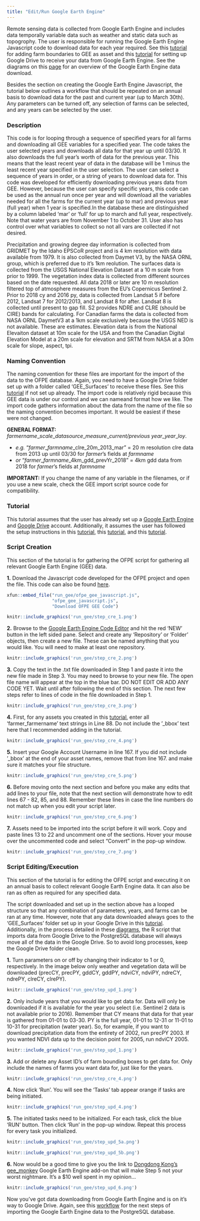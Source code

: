 ```yaml
---
title: "Edit/Run Google Earth Engine"
---
```

Remote sensing data is collected from Google Earth Engine and includes data temporally variable data such as weather and static data such as topogrophy. The user is responsible for running the Google Earth Engine Javascript code to download data for each year required. See this [tutorial](gee_setup.html) for adding farm boundaries to GEE as asset and this [tutorial](gd_setup.html) for setting up Google Drive to receive your data from Google Earth Engine. See the diagrams on this [page](dat_import.html) for an overview of the Google Earth Engine data download.

Besides the section on creating the Google Earth Engine Javascript, the tutorial below outlines a workflow that should be repeated on an annual basis to download data for the past and current year (up to March 30th). Any parameters can be turned off, any selection of farms can be selected, and any years can be selected by the user. 

### Description
This code is for looping through a sequence of specified years for all farms and downloading all GEE variables for a specified year. The code takes the user selected years and downloads all data for that year up until 03/30. It also downloads the full year's worth of data for the previous year. This means that the least recent year of data in the database will be 1 minus the least recent year specified in the user selection. The user can select a sequence of years in order, or a string of years to download data for. This code was developed for efficiently downloading previous years data from GEE. However, because the user can specify specific years, this code can be used as the annual run once per year and will download all the variables needed for all the farms for the current year (up to mar) and previous year (full year) when 1 year is specified.In the database these are distinguished by a column labeled 'mar' or 'full' for up to march and full year, respectively. Note that water years are from November 1 to October 31. User also has control over what variables to collect so not all vars are collected if not desired.

Precipitation and growing degree day information is collected from GRIDMET by the Idaho EPSCoR project and is 4 km resolution with data available from 1979. It is also collected from Daymet V3, by the NASA ORNL group, which is preferred due to it's 1km reolution. The surfaces data is collected from the USGS National Elevation Dataset at a 10 m scale from prior to 1999. The vegetation index data is collected from different sources based on the date requested. All data 2018 or later are 10 m resolution filtered top of atmosphere measures from the EU's Copernicus Sentinel 2. Prior to 2018 cy and 2016 py, data is collected from Landsat 5 if before 2012, Landsat 7 for 2012/2013, and Landsat 8 for after. Landsat 8 is collected until present to gap fill. S2 provides NDRE and CLRE (should be CIRE) bands for calculating. For Canadian farms the data is collected from NASA ORNL DaymetV3 at a 1km scale exclusively because the USGS NED is not available. These are estimates. Elevation data is from the National Elevaiton dataset at 10m scale for the USA and from the Canadian Digital Elevation Model at a 20m scale for elevation and SRTM from NASA at a 30m scale for slope, aspect, tpi.

### Naming Convention
The naming convention for these files are important for the import of the data to the OFPE database. Again, you need to have a Google Drive folder set up with a folder called 'GEE_Surfaces' to receive these files. See this [tutorial](gd_setup.html) if not set up already. The import code is relatively rigid because this GEE data is under our control and we can nameand format how we like. The import code gathers information about the data from the name of the file so the naming convention becomes important. It would be easiest if these were not changed.

**GENERAL FORMAT:** *farmername*_*scale*_*datasource*_*measure*_*current/previous year*_*year*_*loy*. 

+ *e.g.* “*farmer*_*farmname*_clre_20m_2013_mar” = 20 m resolution clre data from 2013 up until 03/30 for *farmer*'s fields at *farmname*
+ *or*  “*farmer*_*farmname*_4km_gdd_prevYr_2018” = 4km gdd data from 2018 for *farmer*'s fields at *farmname*

**IMPORTANT:** If you change the name of any variable in the filenames, or if you use a new scale, check the GEE import script source code for compatibility.


### Tutorial
This tutorial assumes that the user has already set up a [Google Earth Engine](https://earthengine.google.com/) and [Google Drive](https://www.google.com/drive/) account. Additionally, it assumes the user has followed the setup instructions in this [tutorial](create_shp_qgis.html), this [tutorial](gee_setup.html), and this [tutorial](gd_setup.html). 

### Script Creation
This section of the tutorial is for gathering the OFPE script for gathering all relevant Google Earth Engine (GEE) data. 

**1.** Download the Javascript code developed for the OFPE project and open the file. This code can also be found [here](https://github.com/paulhegedus/Google_Earth_Engine/blob/master/OFPE/ogpe_gee_javascript.txt).

```r
xfun::embed_file("run_gee/ofpe_gee_javascript.js",
                 "ofpe_gee_javascript.js",
                 "Download OFPE GEE Code")
```

```r
knitr::include_graphics('run_gee/step_cre_1.png')
```


**2.** Browse to the [Google Earth Engine Code Editor](https://code.earthengine.google.com/) and hit the red 'NEW' button in the left sided pane. Select and create any 'Repository' or 'Folder' objects, then create a new file. These can be named anything that you would like. You will need to make at least one repository.

```r
knitr::include_graphics('run_gee/step_cre_2.png')
```


**3.** Copy the text in the .txt file downloaded in Step 1 and paste it into the new file made in Step 3. You may need to browse to your new file. The open file name will appear at the top in the blue bar. DO NOT EDIT OR ADD ANY CODE YET. Wait until after following the end of this section. The next few steps refer to lines of code in the file downloaded in Step 1. 

```r
knitr::include_graphics('run_gee/step_cre_3.png')
```


**4.** First, for any assets you created in this [tutorial](gee_setup.html), enter all 'farmer_farmername' text strings in Line 88. Do not include the '_bbox' text here that I recommended adding in the tutorial. 

```r
knitr::include_graphics('run_gee/step_cre_4.png')
```


**5.** Insert your Google Account Username in line 167. If you did not include '_bbox' at the end of your asset names, remove that from line 167. and make sure it matches your file structure.

```r
knitr::include_graphics('run_gee/step_cre_5.png')
```


**6.** Before moving onto the next section and before you make any edits that add lines to your file, note that the next section will demonstrate how to edit lines 67 - 82, 85, and 88. Remember these lines in case the line numbers do not match up when you edit your script later.

```r
knitr::include_graphics('run_gee/step_cre_6.png')
```


**7.** Assets need to be imported into the script before it will work. Copy and paste lines 13 to 22 and uncomment one of the sections. Hover your mouse over the uncommented code and select "Convert" in the pop-up window.

```r
knitr::include_graphics('run_gee/step_cre_7.png')
```


### Script Editing/Execution
This section of the tutorial is for editing the OFPE script and executing it on an annual basis to collect relevant Google Earth Engine data. It can also be ran as often as required for any specified data.

The script downloaded and set up in the section above has a looped structure so that any combination of parameters, years, and farms can be ran at any time. However, note that any data downloaded always goes to the 'GEE_Surfaces' folder set up in your Google Drive in this [tutorial](gd_setup.html). Additionally, in the process detailed in these [diagrams](dat_import.html), the R script that imports data from Google Drive to the PostgreSQL database will always move all of the data in the Google Drive. So to avoid long processes, keep the Google Drive folder clean.

**1.** Turn parameters on or off by changing their indicator to 1 or 0, respectively. In the image below only weather and vegetation data will be downloaded (precCY, precPY, gddCY, gddPY, ndviCY, ndviPY, ndreCY, ndrePY, clreCY, clrePY).

```r
knitr::include_graphics('run_gee/step_upd_1.png')
```


**2.** Only include years that you would like to get data for. Data will only be downloaded if it is available for the year you select (i.e. Sentinel 2 data is not available prior to 2016). Remember that CY means that data for that year is gathered from 01-01 to 03-30. PY is the full year, 01-01 to 12-31 or 11-01 to 10-31 for precipitation (water year). So, for example, if you want to download precipitation data from the entirety of 2002, run precPY 2003. If you wanted NDVI data up to the decision point for 2005, run ndviCY 2005.

```r
knitr::include_graphics('run_gee/step_upd_1.png')
```


**3.** Add or delete any Asset ID's of farm bounding boxes to get data for. Only include the names of farms you want data for, just like for the years.

```r
knitr::include_graphics('run_gee/step_cre_4.png')
```


**4.** Now click 'Run'. You will see the 'Tasks' tab appear orange if tasks are being initiated.

```r
knitr::include_graphics('run_gee/step_upd_4.png')
```


**5.** The initiated tasks need to be initialized. For each task, click the blue 'RUN' button. Then click 'Run' in the pop-up window. Repeat this process for every task you initialized.

```r
knitr::include_graphics('run_gee/step_upd_5a.png')
```

```r
knitr::include_graphics('run_gee/step_upd_5b.png')
```


**6.** Now would be a good time to give you the link to [Dongdong Kong's](https://github.com/kongdd) [gee_monkey](https://github.com/kongdd/gee_monkey.git) Google Earth Engine add-on that will make Step 5 not your worst nightmare. It's a $10 well spent in my opinion...

```r
knitr::include_graphics('run_gee/step_upd_6.png')
```


Now you've got data downloading from Google Earth Engine and is on it's way to Google Drive. Again, see this [workflow](dat_import.html) for the next steps of importing the Google Earth Engine data to the PostgreSQL database.





